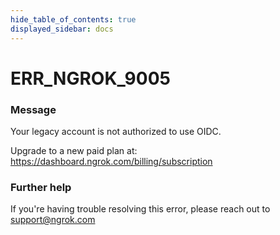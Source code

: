 ```yaml
---
hide_table_of_contents: true
displayed_sidebar: docs
---
```



# ERR_NGROK_9005

### Message

Your legacy account is not authorized to use OIDC.

Upgrade to a new paid plan at: https://dashboard.ngrok.com/billing/subscription

<ErrorDetails error="err_ngrok_9005" />

### Further help

If you're having trouble resolving this error, please reach out to [support@ngrok.com](mailto:support@ngrok.com?subject=Help%20with%20ERR_NGROK_9005)
